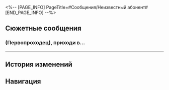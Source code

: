 <%-- [PAGE_INFO]
PageTitle=#Сообщения/Неизвестный абонент#
[END_PAGE_INFO] --%>
{{Сообщение Инфобокс
|id          = 53
|Изображение = НИП Неизвестный абонент Иконка.png
|Тип         = НИП
|Отправитель = Неизвестный абонент
|Описание    = 
|Фракция     = Лофу Сяньчжоу
}}

==Сюжетные сообщения==
===(Первопроходец), приходи {{MC|ж=одна|м=один}} в...===
{{Сообщения
|условие_получения = 
|текст =
:'''Неизвестный абонент:''' (Первопроходец), приходи {{MC|ж=одна|м=один}} в Комиссию по предсказаниям. Я пришлю координаты.
:'''Неизвестный абонент:''' Никому не говори.
:'''Неизвестный абонент:''' С любовью, Кафка.
:{Выбор} Ещё на Лофу?
::'''(Первопроходец):''' Кафка, а ты почему всё ещё на Лофу?
::'''Неизвестный абонент:''' Не могу уехать, нужна твоя помощь.
:{Выбор} Не верю, что ты Кафка.
::'''(Первопроходец):''' Ты точно Кафка? Чем докажешь?
::'''Неизвестный абонент:''' [[Файл:Сообщение Неизвестный абонент 206.png|256px]]
::'''Неизвестный абонент:''' Так сойдёт?
:{Выбор} Я не стану тебя слушать.
::'''(Первопроходец):''' Зря стараешься, я не стану тебя слушать.
::'''Неизвестный абонент:''' Вот как? Но мне правда нужна помощь.
:'''Неизвестный абонент:''' Блэйдик в тяжёлом состоянии, и я не могу уехать, пока ему не станет лучше.
:'''Неизвестный абонент:''' Но знаешь, он ещё в розыске на Сяньчжоу, и считается особо опасным преступником.
:'''Неизвестный абонент:''' Ты мне {{MC|ж=нужна|м=нужен}}, (Первопроходец). Приходи.
:{Выбор} Скинь координаты.
::'''(Первопроходец):''' Где ты? Скинь координаты.
:{Выбор} Не дождёшься.
::'''(Первопроходец):''' Хватит уже, я не приду.
:{Выбор} Не пиши мне больше.
::'''(Первопроходец):''' Мне этот номер ещё понадобится, больше не пиши сюда.
:{{Диалог|Предупреждение}} Неизвестный абонент поделился местоположением.
:'''Неизвестный абонент:''' Придёшь. Жду тебя.
:{Выбор} Ок.
::'''(Первопроходец):''' Ок.
:{Выбор} Дело твоё.
::'''(Первопроходец):''' Дело твоё.
:{{Диалог|Предупреждение}} Сообщение не доставлено: абонент не зарегистрирован в сети
;{Принятая миссия: Письмо незнакомки}
}}
----

==История изменений==
{{История изменений|2.7}}

==Навигация==
{{Сообщения Навбокс}}